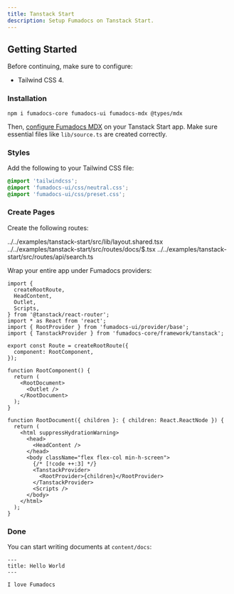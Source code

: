 ```yaml
---
title: Tanstack Start
description: Setup Fumadocs on Tanstack Start.
---
```


## Getting Started

Before continuing, make sure to configure:

- Tailwind CSS 4.

### Installation

```npm
npm i fumadocs-core fumadocs-ui fumadocs-mdx @types/mdx
```

Then, [configure Fumadocs MDX](/docs/mdx/vite/tanstack) on your Tanstack Start app.
Make sure essential files like `lib/source.ts` are created correctly.

### Styles

Add the following to your Tailwind CSS file:

```css title="styles/app.css"
@import 'tailwindcss';
@import 'fumadocs-ui/css/neutral.css';
@import 'fumadocs-ui/css/preset.css';
```

### Create Pages

Create the following routes:

<include cwd meta='tab="lib/layout.shared.tsx"'>
  ../../examples/tanstack-start/src/lib/layout.shared.tsx
</include>
<include cwd meta='tab="routes/docs/$.tsx"'>
  ../../examples/tanstack-start/src/routes/docs/$.tsx
</include>
<include cwd meta='tab="routes/api/search.ts"'>
  ../../examples/tanstack-start/src/routes/api/search.ts
</include>

Wrap your entire app under Fumadocs providers:

```tsx title="__root.tsx"
import {
  createRootRoute,
  HeadContent,
  Outlet,
  Scripts,
} from '@tanstack/react-router';
import * as React from 'react';
import { RootProvider } from 'fumadocs-ui/provider/base';
import { TanstackProvider } from 'fumadocs-core/framework/tanstack';

export const Route = createRootRoute({
  component: RootComponent,
});

function RootComponent() {
  return (
    <RootDocument>
      <Outlet />
    </RootDocument>
  );
}

function RootDocument({ children }: { children: React.ReactNode }) {
  return (
    <html suppressHydrationWarning>
      <head>
        <HeadContent />
      </head>
      <body className="flex flex-col min-h-screen">
        {/* [!code ++:3] */}
        <TanstackProvider>
          <RootProvider>{children}</RootProvider>
        </TanstackProvider>
        <Scripts />
      </body>
    </html>
  );
}
```

### Done

You can start writing documents at `content/docs`:

```mdx title="content/docs/index.mdx"
---
title: Hello World
---

I love Fumadocs
```
